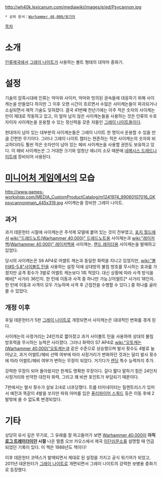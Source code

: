 {{{+1 '''Psycannon'''}}}

http://wh40k.lexicanum.com/mediawiki/images/e/ed/Psycannon.jpg

 * 상위 문서：[[Warhammer 40,000/워기어]]

[[목차]]

= 소개 =
[[인류제국]]에서 [[그레이 나이트]]가 사용하는 볼트 형태의 대악마 중화기.

= 설정 =
기술의 암흑시대에 인류는 악마와 사이커, 악마와 빙의된 권속들에 대응하기 위해 사이캐논을 만들었다 하지만 그 이후 오랜 시간이 흐르면서 수많은 사이캐논들이 파괴되거나 소실되면서 제작 기술도 잊혀졌다. 결국 41번째 천년기에는 아주 적은 숫자의 사이캐논만이 제대로 작동하고 있고, 이 얼마 남지 않은 사이캐논들을 사용하는 것은 인류의 수호자이자 사이캐논을 운용할 수 있는 정신력을 갖춘 자들인 [[그레이 나이트]]들이다.

현대까지 남아 있는 대부분의 사이캐논들은 그레이 나이트 한 명이서 운용할 수 있을 만큼 간편한 무기이다. 그러나 그레이 나이트 챕터는 현존하는 적은 사이캐논의 숫자와 비교하더라도 훨씬 적은 숫자만이 남아 있는 헤비 사이캐논을 사용할 권한도 보유하고 있다. 이 헤비 사이캐논은 그 거대한 크기와 엄청난 에너지 소모 때문에 [[네메시스 드레드나이트]]에 장비되어 사용된다.

= [[미니어처 게임]]에서의 모습 =
http://www.games-workshop.com/MEDIA_CustomProductCatalog/m1241974_99060107016_GKpsycannonmain_445x319.jpg
사이캐논을 장비한 그레이 나이트.

== 과거 ==
과거 데몬헌터 시절에 사이캐논은 주석제 모델에 붙어 있는 것이 전부였고, [[포지 월드]]에서 [[wiki:"드레드노트(Warhammer 40,000)" 드레드노트]]용 사이캐논과 [[wiki:"레이저백(Warhammer 40,000)" 레이저백]]용 사이캐논, [[랜드 레이더]]용 사이캐논을 발매하고 있었다. 

당시의 사이캐논은 S6 AP4로 어썰트 캐논과 동일한 화력을 지니고 있었지만, [[wiki:"볼터#S-5.8"사이볼트 탄]]을 사용하는 설정 덕에 상대방의 불침 방호를 무시하는 효과를 가졌지만 공격 횟수가 3발로 어썰트 캐논보다 1회 적었다. 대신 상황에 따라 사격 방식을 헤비[* 사거리 36인치. 한 턴에 이동과 사격 중 하나만 가능.]/어썰트[* 사거리 18인치. 한 턴에 이동과 사격이 모두 가능하며 사격 후 근접전을 수행할 수 있다.] 중 하나를 골라 쓸 수 있었다.

== 개정 이후 ==
후일 데몬헌터가 5판 [[그레이 나이트]]로 개정되면서 사이캐논은 대대적인 변화를 겪게 된다.

사이캐논의 사정거리는 24인치로 짧아졌고 과거 사이볼트 탄을 사용하여 상대의 불침 방호력을 무시하는 능력은 사라졌다. 그러나 화력이 S7 AP4로 [[wiki:"오토캐논(Warhammer 40,000)"오토캐논]]과 같은 수준으로 상승했으며 발사 횟수도 4발로 늘어났고, 과거 어썰트/헤비 선택 여부에 따라 사정거리가 변화하던 것과는 달리 발사 횟수에 따라 어썰트/헤비 여부가 변하는 무장이 되었다. 거기다가 [[렌딩]] 특수 능력까지 추가.

강력한 무장이 되어 돌아왔지만 한계도 명확한 무장이다. 길다 짧다 말하기 힘든 24인치 사정거리와 빈약한 대전차 화력, 그리고 꽤 비싼 포인트가 부담되기 때문이다.

7판에서는 발사 횟수가 살보 2/4로 너프당했다. 트룹 터미네이터는 릴렌트리스가 있어서 예전과 똑같이 4발을 쏘지만 파워 아머를 입은 [[퓨리파이어 스쿼드]] 등은 이동 후에 2발밖에 쏠 수 없도록 변경되었다.

= 기타 =
상당히 유서 깊은 무기로, 그 유래를 잘 파고들어가 보면 [[Warhammer 40,000]]이 '''아직 [[로그 트레이더]]이던 시절''' 나온 렐름 오브 카오스에서 제국 [[이단심문소]]를 설명할 때 언급되었던 기록이 있다. 이 책은 1988년도 책이다!

이후 데몬헌터 코덱스가 발매되면서 제대로 된 설정을 가지고 공식 워기어가 되었고, 2011년 데몬헌터가 [[그레이 나이트]]로 개편되면서 그레이 나이트의 강력한 보병용 중화기로 등장했다.
